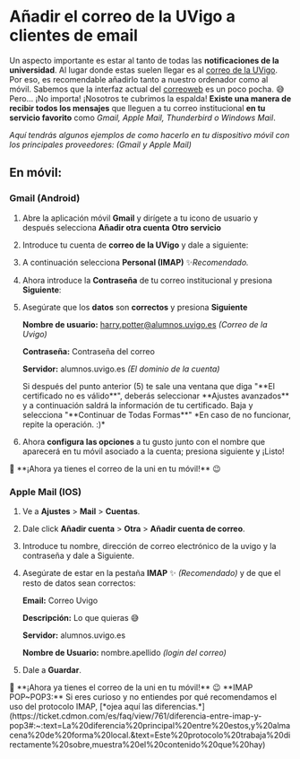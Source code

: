 
# Añadir el correo de la UVigo a clientes de email

Un aspecto importante es estar al tanto de todas las **notificaciones de la
universidad**. Al lugar donde estas suelen llegar es al
[correo de la UVigo](https://correoweb.uvigo.gal/login.php).
Por eso, es recomendable añadirlo tanto a nuestro ordenador como al móvil.
Sabemos que la interfaz actual del [correoweb](https://correoweb.uvigo.gal/login.php)
es un poco pocha. 😅 Pero... ¡No importa! ¡Nosotros te cubrimos la espalda!
**Existe una manera de recibir todos los mensajes** que lleguen a tu correo
institucional **en tu servicio favorito** como *Gmail, Apple Mail, Thunderbird
o Windows Mail*.

*Aquí tendrás algunos ejemplos de como hacerlo en tu dispositivo móvil con
los principales proveedores: (Gmail y Apple Mail)*

## En móvil:

### Gmail (Android)

1.  Abre la aplicación móvil **Gmail** y dirígete a tu icono de usuario y
    después selecciona **Añadir otra cuenta** **Otro servicio**
2.  Introduce tu cuenta de **correo de la UVigo** y dale a siguiente:
3.  A continuación selecciona **Personal (IMAP)** ✨*Recomendado.*
4.  Ahora introduce la **Contraseña** de tu correo institucional y presiona
    **Siguiente**:
5.  Asegúrate que los **datos** son **correctos** y presiona **Siguiente**

    **Nombre de usuario:** harry.potter@alumnos.uvigo.es *(Correo de la Uvigo)*

    **Contraseña:** Contraseña del correo

    **Servidor:** alumnos.uvigo.es *(El dominio de la cuenta)*

    <Callout variant="error">
        <CalloutDescription>
            Si después del punto anterior (5) te sale una ventana
            que diga "**El certificado no es válido**", deberás seleccionar
            **Ajustes avanzados** y a continuación saldrá la información de tu
            certificado. Baja y selecciona "**Continuar de Todas Formas**" 
            *En caso de no funcionar, repite la operación. :)*
        </CalloutDescription>
    </Callout>
6.  Ahora **configura las opciones** a tu gusto junto con el nombre que
    aparecerá en tu móvil asociado a la cuenta; presiona siguiente y ¡Listo!

<Callout variant="success">
    <CalloutDescription>
        🌟 **¡Ahora ya tienes el correo de la uni en tu móvil!** 😉
    </CalloutDescription>
</Callout>

### Apple Mail (IOS)

1.  Ve a **Ajustes** > **Mail** > **Cuentas**.
2.  Dale click **Añadir cuenta** > **Otra** > **Añadir cuenta de correo**.
3.  Introduce tu nombre, dirección de correo electrónico de la uvigo y la
    contraseña y dale a Siguiente.
4.  Asegúrate de estar en la pestaña **IMAP** ✨ *(Recomendado)* y de que el resto
    de datos sean correctos:

    **Email:** Correo Uvigo

    **Descripción:** Lo que quieras 😅

    **Servidor:** alumnos.uvigo.es

    **Nombre de Usuario:** nombre.apellido *(login del correo)*

5. Dale a **Guardar**.

<Callout variant="success">
    <CalloutDescription>
        🌟 **¡Ahora ya tienes el correo de la uni en tu móvil!** 😉
    </CalloutDescription>
</Callout>


<Callout variant="info">
    <CalloutDescription>
        **IMAP POP~POP3:**
        Si eres curioso y no entiendes por qué recomendamos el uso del protocolo
        IMAP, [*ojea aquí las diferencias.*](https://ticket.cdmon.com/es/faq/view/761/diferencia-entre-imap-y-pop3#:~:text=La%20diferencia%20principal%20entre%20estos,y%20almacena%20de%20forma%20local.&text=Este%20protocolo%20trabaja%20directamente%20sobre,muestra%20el%20contenido%20que%20hay)
    </CalloutDescription>
</Callout>
